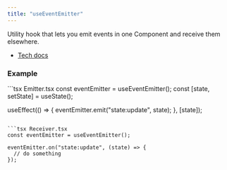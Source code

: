 ```yaml
---
title: "useEventEmitter"
---
```


Utility hook that lets you emit events in one Component and receive them elsewhere.

- [Tech docs](/sdks/tech-doc/modules/orderly_network_hooks#useeventemitter)

### Example

<CodeGroup>
```tsx Emitter.tsx
const eventEmitter = useEventEmitter();
const [state, setState] = useState();

useEffect(() => {
  eventEmitter.emit("state:update", state);
}, [state]);
```

```tsx Receiver.tsx
const eventEmitter = useEventEmitter();

eventEmitter.on("state:update", (state) => {
  // do something
});
```
</CodeGroup>
